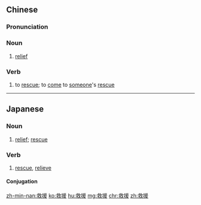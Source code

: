 ==Chinese==
{{zh-forms}}

===Pronunciation===
{{zh-pron
|m=jiùyuán
|c=gau3 wun4
|h=pfs=kiu-yèn
|mn=kiù-oān
|cat=n,v
}}

===Noun===
{{zh-noun}}

# [[relief]]

===Verb===
{{zh-verb}}

# to [[rescue]]; to [[come]] to [[someone]]'s [[rescue]]

----

==Japanese==
{{ja-kanjitab|きゅう|えん|yomi=on}}

===Noun===
{{ja-noun|きゅうえん}}

# [[relief]]; [[rescue]]

===Verb===
{{ja-verb-suru|tr=trans|きゅうえん}}

# [[rescue]], [[relieve]]

====Conjugation====
{{ja-suru|きゅうえん}}

[[zh-min-nan:救援]]
[[ko:救援]]
[[hu:救援]]
[[mg:救援]]
[[chr:救援]]
[[zh:救援]]